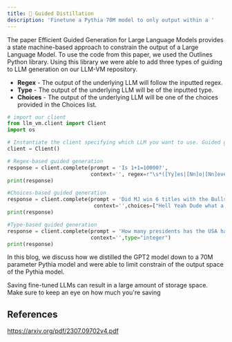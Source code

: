 ```yaml
---
title: 🎻 Guided Distillation
description: 'Finetune a Pythia 70M model to only output within a '
---
```


The paper Efficient Guided Generation for Large Language Models provides a state machine-based approach to constrain the output of a Large Language Model. To use the code from this paper, we used the Outlines Python library. Using this library we were able to add three types of guiding to LLM generation on our LLM-VM repository.

- **Regex** - The output of the underlying LLM will follow the inputted regex.
- **Type** - The output of the underlying LLM will be of the inputted type.
- **Choices** - The output of the underlying LLM will be one of the choices provided in the Choices list. 

```python Guided Generation with Regex, Type, and Choices in quickstart_guided.py
# import our client
from llm_vm.client import Client
import os

# Instantiate the client specifying which LLM you want to use. Guided generation always uses an open source version of GPT2.
client = Client()

# Regex-based guided generation
response = client.complete(prompt = 'Is 1+1=10000?',
                           context='', regex=r"\s*([Yy]es|[Nn]o|[Nn]ever|[Aa]lways)")
print(response)

#Choices-based guided generation
response = client.complete(prompt = 'Did MJ win 6 titles with the Bulls',
                            context='',choices=["Hell Yeah Dude what a player","No way, Lebron's the Goat"])
print(response)

#Type-based guided generation
response = client.complete(prompt = 'How many presidents has the USA had?',
                           context='',type="integer")
print(response)
```

In this blog, we discuss how we distilled the GPT2 model down to a 70M parameter Pythia model and were able to limit constrain of the output space of the Pythia model.




<Warning>Saving fine-tuned LLMs can result in a large amount of storage space. Make sure to keep an eye on how much you're saving</Warning>

## References
https://arxiv.org/pdf/2307.09702v4.pdf 
<Snippet file="github.mdx" />

